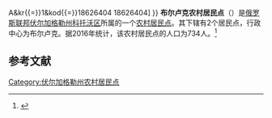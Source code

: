 {{Infobox Settlement
| official_name = 布尔卢克农村居民点
| native_name = Бурлукское сельское поселение
| settlement_type = [[农村居民点|农村居民点]]
| subdivision_type = [[国家|国家]]
| subdivision_type1 = [[州_(俄罗斯)|州]]
| subdivision_type2 = [[区_(苏联)|区]]
| subdivision_name = {{RUS}}
| subdivision_name1 = [[伏尔加格勒州|伏尔加格勒州]]
| subdivision_name2 = [[科托沃区|科托沃区]]
| seat_type = 行政中心
| seat = 布尔卢克
| population_as_of=2016
| population_footnotes = <ref name=stat />
| population_total = 734
| coordinates_display = inline,title
| latd = 50 | latm = 33 | lats = 47 | latNS = N
| longd = 44 | longm = 31 | longs = 51 | longEW = E
| timezone = [[莫斯科时间|MSK]]
| utc_offset = +3
| blank_name = [[俄罗斯市政土地区划代码|OKTMO编码]]
| blank_info = [http://classif.spb.ru/classificators/view/tma.php?st{{=}}A&kr{{=}}1&kod{{=}}18626404 18626404]
}}
'''布尔卢克农村居民点'''（{{lang-ru|Бурлукское сельское поселение}}）是[[俄罗斯联邦|俄罗斯联邦]][[伏尔加格勒州|伏尔加格勒州]][[科托沃区|科托沃区]]所属的一个[[农村居民点|农村居民点]]。其下辖有2个居民点，行政中心为布尔卢克。据2016年统计，该农村居民点的人口为734人。<ref name=stat>{{cite web | url = http://www.gks.ru/free_doc/doc_2016/bul_dr/mun_obr2016.rar | title = Численность населения Российской Федерации по муниципальным образованиям на 1 января 2016 года | language = ru | access-date = 2016-12-18 | archive-date = 2019-05-13 | archive-url = https://web.archive.org/web/20190513150350/http://www.gks.ru/free_doc/doc_2016/bul_dr/mun_obr2016.rar | dead-url = no }}</ref>

== 参考文献 ==
{{reflist}}

{{Russia-stub}}

[[Category:伏尔加格勒州农村居民点|Category:伏尔加格勒州农村居民点]]